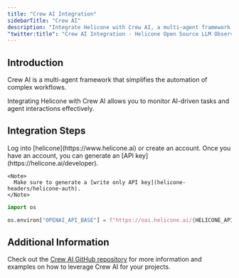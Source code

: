 ```yaml
---
title: "Crew AI Integration"
sidebarTitle: "Crew AI"
description: "Integrate Helicone with Crew AI, a multi-agent framework for automating complex workflows. Monitor AI-driven tasks and agent interactions for real use cases."
"twitter:title": "Crew AI Integration - Helicone Open Source LLM Observability"
---
```


## Introduction

Crew AI is a multi-agent framework that simplifies the automation of complex workflows.

Integrating Helicone with Crew AI allows you to monitor AI-driven tasks and agent interactions effectively.

## Integration Steps

<Steps>
  <Step title="Create an account + Generate an API Key">
    Log into [helicone](https://www.helicone.ai) or create an account. Once you have an account, you
    can generate an [API key](https://helicone.ai/developer).

    <Note>
      Make sure to generate a [write only API key](helicone-headers/helicone-auth).
    </Note>

  </Step>
  <Step title="Set OPENAI_BASE_URL as an environment variable">

  <CodeGroup>

```python example.py
import os

os.environ["OPENAI_API_BASE"] = f"https://oai.helicone.ai/{HELICONE_API_KEY}/v1"
```

</CodeGroup>

  </Step>

</Steps>

## Additional Information

Check out the [Crew AI GitHub repository](https://github.com/joaomdmoura/crewAI) for more information and examples on how to leverage Crew AI for your projects.

